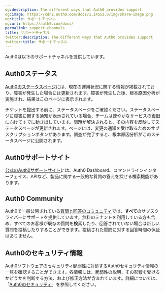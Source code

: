 ```yaml
---
og:description: The different ways that Auth0 provides support
og:image: https://cdn2.auth0.com/docs/1.14553.0/img/share-image.png
og:title: サポートチャネル
og:url: https://auth0.com/docs/
permalink: support-channels
title: サポートチャネル
twitter:description: The different ways that Auth0 provides support
twitter:title: サポートチャネル
---
```


Auth0は以下のサポートチャネルを提供しています。

## Auth0ステータス

[Auth0のステータスページ](https://status.auth0.com)には、現在の運用状況に関する情報が掲載されており、障害が発生した場合には更新されます。障害が発生した後、根本原因分析が実施され、結果はこのページに表示されます。

チケットを提出する前に、ステータスページをご確認ください。ステータスページに障害に関する通知が表示されている場合、チームは速やかなサービスの復旧に向けてすでに動き出しています。問題が解決されると、その内容を反映してステータスページが更新されます。ページには、変更の通知を受け取るためのサブスクリプションボタンがあります。調査が完了すると、根本原因分析がこのステータスページに公開されます。

## Auth0サポートサイト

[公式のAuth0サポートサイト](https://support.auth0.com/)には、Auth0 Dashboard、コマンドラインインターフェイス、APIなど、製品に関する一般的な質問の答えを探せる検索機能があります。

## Auth0 Community

Auth0で一般公開されている[質問と回答のコミュニティ](%24%7Bauth0_community%7D)では、**すべて**のサブスクライバーにサポートを提供しています。無料のテナントを利用している方も含め、すべてのお客様が既存の質問を検索したり、回答されていない場合は新しい質問を投稿したりすることができます。投稿された質問に対する回答時間の保証はありません。

## Auth0のセキュリティ情報

Auth0ソフトウェアのセキュリティ脆弱性に対処するAuth0セキュリティ情報の一覧を確認することができます。各情報には、脆弱性の説明、その影響を受けるかどうかを判断する方法、および修正方法が含まれています。詳細については、「[Auth0のセキュリティ](/security)」を参照してください。